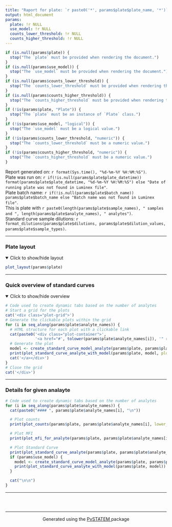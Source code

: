 ```yaml
---
title: "Raport for plate: `r paste0('*', params$plate$plate_name, '*')`"
output: html_document
params:
  plate: !r NULL
  use_model: !r NULL
  counts_lower_threshold: !r NULL
  counts_higher_threshold: !r NULL
---
```


```r
if (is.null(params$plate)) {
  stop("The `plate` must be provided when rendering the document.")
}
if (is.null(params$use_model)) {
  stop("The `use_model` must be provided when rendering the document.")
}
if (is.null(params$counts_lower_threshold)) {
  stop("The `counts_lower_threshold` must be provided when rendering the document.")
}
if (is.null(params$counts_higher_threshold)) {
  stop("The `counts_higher_threshold` must be provided when rendering the document.")
}
if (!is(params$plate, "Plate")) {
  stop("The `plate` must be an instance of `Plate` class.")
}
if (!is(params$use_model, "logical")) {
  stop("The `use_model` must be a logical value.")
}
if (!is(params$counts_lower_threshold, "numeric")) {
  stop("The `counts_lower_threshold` must be a numeric value.")
}
if (!is(params$counts_higher_threshold, "numeric")) {
  stop("The `counts_higher_threshold` must be a numeric value.")
}
```

Report generated on:  `r format(Sys.time(), "%d-%m-%Y %H:%M:%S")`.  
Plate was run on: `r if(!is.null(params$plate$plate_datetime)) format(params$plate$plate_datetime, "%d-%m-%Y %H:%M:%S") else "Date of running plate was not found in Luminex file"`.  
Plate batch name: `r if(!is.null(params$plate$batch_name)) params$plate$batch_name else "Batch name was not found in Luminex file"`.  
This is plate with `r paste0(length(params$plate$sample_names), " samples and ", length(params$plate$analyte_names), " analytes")`.  
Standard curve sample dilutions: `r format_dilutions(params$plate$dilutions, params$plate$dilution_values, params$plate$sample_types)`.


-------------------


### Plate layout

<details open>
  <summary>Click to show/hide layout</summary>
```r
plot_layout(params$plate)
```
</details>


------------------

### Quick overview of standard curves

<details open>
  <summary>Click to show/hide overview</summary>

<style>
  /* Set up a grid layout with 5 items per row */
  .plot-grid {
    display: grid;
    grid-template-columns: repeat(5, 1fr);
    gap: 5px; /* Space between the plots */
  }
  /* Initial transparent border */
  .plot-container {
    border: 2px solid transparent;
    transition: border-color 0.3s ease;
    transition: box-shadow 0.3s ease;
    border-radius: 5px;
  }

  /* Active (clicked) plot border */
  .plot-container.active {
    border-color: rgba(0, 0, 0, 0.65);
    box-shadow: 0 0 10px rgba(0, 0, 0, 0.4), /* Initial shadow */
            0 0 20px rgba(0, 0, 0, 0.2); /* Larger and softer*/
  }

  .plot-container img {
    border-radius: 5px;
  }
</style>

<script>
  document.addEventListener('DOMContentLoaded', function () {
    var plotLinks = document.querySelectorAll('.plot-container a');

    // Handle clicks on the plot links
    plotLinks.forEach(function (link) {
      link.addEventListener('click', function (event) {
        event.preventDefault(); // Prevent default anchor link behavior
        
        // Get the clicked plot container
        var plotContainer = this.closest('.plot-container');
        
        // Remove 'active' class from all plots
        var plots = document.querySelectorAll('.plot-container');
        plots.forEach(function (p) {
          p.classList.remove('active');
        });

        // Add 'active' class to the clicked plot
        plotContainer.classList.add('active');

        // Get the target section from the href attribute
        var targetId = this.getAttribute('href').substring(1);
        var targetElement = document.getElementById(targetId);

        if (targetElement) {
          setTimeout(function() {
            targetElement.scrollIntoView({
              behavior: 'smooth',  
              block: 'start'        
            });
          }, 151);
        }
      });
    });
  });
</script>



```r
# Code used to create dynamic tabs based on the number of analytes
# Start a grid for the plots
cat('<div class="plot-grid">')
# Generate the clickable plots within the grid
for (i in seq_along(params$plate$analyte_names)) {
  # HTML structure for each plot with a clickable link
  cat(paste0('<div class="plot-container">',
             '<a href="#', tolower(params$plate$analyte_names[i]), '" role="tab" data-toggle="tab" aria-controls="', tolower(params$plate$analyte_names[i]), '" aria-expanded="false">'))
  # Generate the plot
  model <- create_standard_curve_model_analyte(params$plate, params$plate$analyte_names[i])
  print(plot_standard_curve_analyte_with_model(params$plate, model, plot_legend = FALSE, plot_asymptote = FALSE, plot_rau_bounds = FALSE))
  cat('</a></div>')
}
# Close the grid
cat('</div>')
```
</details>

------------------
 
### Details for given analayte {.tabset .tabset-fade}

```r
# Code used to create dynamic tabs based on the number of analytes
for (i in seq_along(params$plate$analyte_names)) {
  cat(paste0("#### ", params$plate$analyte_names[i], "\n"))

  # Plot counts
  print(plot_counts(params$plate, params$plate$analyte_names[i], lower_threshold = params$counts_lower_threshold, higher_threshold = params$counts_higher_threshold))

  # Plot MFI
  print(plot_mfi_for_analyte(params$plate, params$plate$analyte_names[i], plot_type = "violin"))

  # Plot Standard Curve
  print(plot_standard_curve_analyte(params$plate, params$plate$analyte_names[i]))
  if (params$use_model) {
    model <- create_standard_curve_model_analyte(params$plate, params$plate$analyte_names[i])
    print(plot_standard_curve_analyte_with_model(params$plate, model))
  }

  cat("\n\n")
}
```

------------------

### &nbsp;

<hr />
<p style="text-align: center;">Generated using the <a href="https://github.com/mini-pw/PvSTATEM">PvSTATEM </a> package </p>


